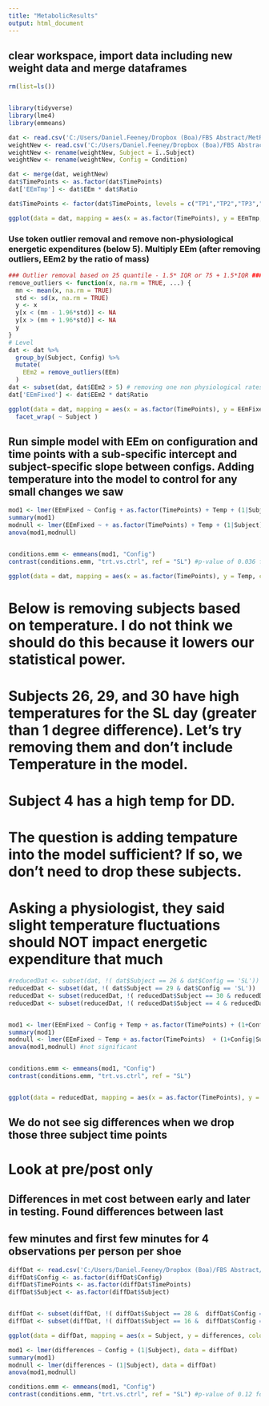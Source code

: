 ```yaml
---
title: "MetabolicResults"
output: html_document
---
```


## clear workspace, import data including new weight data and merge dataframes
```r
rm(list=ls())


library(tidyverse)
library(lme4)
library(emmeans)

dat <- read.csv('C:/Users/Daniel.Feeney/Dropbox (Boa)/FBS Abstract/MetResults13.csv') # With 13 time points
weightNew <- read.csv('C:/Users/Daniel.Feeney/Dropbox (Boa)/FBS Abstract/Metabolic (31 of 31)/MetabolicTrialResults/weights2.csv') #correcting for different mass each day
weightNew <- rename(weightNew, Subject = ï..Subject)
weightNew <- rename(weightNew, Config = Condition)

dat <- merge(dat, weightNew)
dat$TimePoints <- as.factor(dat$TimePoints)
dat['EEmTmp'] <- dat$EEm * dat$Ratio

dat$TimePoints <- factor(dat$TimePoints, levels = c("TP1","TP2","TP3","TP4","TP5","TP6","TP7","TP8","TP9","TP10", "TP11","TP12","TP13"))

ggplot(data = dat, mapping = aes(x = as.factor(TimePoints), y = EEmTmp, fill = Config)) + geom_point(size = 2, aes(color = Config)) + facet_wrap( ~ Subject ) + ylab('Energetic Expenditure (W/kg)') + xlab('Time Point') + theme(axis.text.x = element_text(angle = 90, vjust = 0.5, hjust=1))

```



### Use token outlier removal and remove non-physiological energetic expenditures (below 5). Multiply EEm (after removing outliers, EEm2 by the ratio of mass)
```r
### Outlier removal based on 25 quantile - 1.5* IQR or 75 + 1.5*IQR ###
remove_outliers <- function(x, na.rm = TRUE, ...) {
  mn <- mean(x, na.rm = TRUE)
  std <- sd(x, na.rm = TRUE)
  y <- x
  y[x < (mn - 1.96*std)] <- NA
  y[x > (mn + 1.96*std)] <- NA
  y
}
# Level
dat <- dat %>%
  group_by(Subject, Config) %>%
  mutate(
    EEm2 = remove_outliers(EEm)
  )
dat <- subset(dat, dat$EEm2 > 5) # removing one non physiological rates not detected by the outlier
dat['EEmFixed'] <- dat$EEm2 * dat$Ratio

ggplot(data = dat, mapping = aes(x = as.factor(TimePoints), y = EEmFixed, fill = Config)) + geom_point(aes(color = Config)) +
  facet_wrap( ~ Subject ) 
```

## Run simple model with EEm on configuration and time points with a sub-specific intercept and subject-specific slope between configs. Adding temperature into the model to control for any small changes we saw
```r
mod1 <- lmer(EEmFixed ~ Config + as.factor(TimePoints) + Temp + (1|Subject), data = dat)
summary(mod1)
modnull <- lmer(EEmFixed ~ + as.factor(TimePoints) + Temp + (1|Subject), data = dat)
anova(mod1,modnull)


conditions.emm <- emmeans(mod1, "Config")
contrast(conditions.emm, "trt.vs.ctrl", ref = "SL") #p-value of 0.036 for dual dial vs lace, estimated 1.6% improvement

```
```r
ggplot(data = dat, mapping = aes(x = as.factor(TimePoints), y = Temp, color = Config)) + geom_point() + facet_wrap(~Subject)

```


# Below is removing subjects based on temperature. I do not think we should do this because it lowers our statistical power.
# Subjects 26, 29, and 30 have high temperatures for the SL day (greater than 1 degree difference). Let's try removing them and don't include Temperature in the model. 
# Subject 4 has a high temp for DD. 
# The question is adding tempature into the model sufficient? If so, we don't need to drop these subjects. 
# Asking a physiologist, they said slight temperature fluctuations should NOT impact energetic expenditure that much
```r
#reducedDat <- subset(dat, !( dat$Subject == 26 & dat$Config == 'SL'))
reducedDat <- subset(dat, !( dat$Subject == 29 & dat$Config == 'SL'))
reducedDat <- subset(reducedDat, !( reducedDat$Subject == 30 & reducedDat$Config == 'SL'))
reducedDat <- subset(reducedDat, !( reducedDat$Subject == 4 & reducedDat$Config == 'DD'))


mod1 <- lmer(EEmFixed ~ Config + Temp + as.factor(TimePoints) + (1+Config|Subject), data = reducedDat)
summary(mod1)
modnull <- lmer(EEmFixed ~ Temp + as.factor(TimePoints)  + (1+Config|Subject), data = reducedDat)
anova(mod1,modnull) #not significant


conditions.emm <- emmeans(mod1, "Config")
contrast(conditions.emm, "trt.vs.ctrl", ref = "SL")


ggplot(data = reducedDat, mapping = aes(x = as.factor(TimePoints), y = EEmFixed, fill = Config)) + geom_point(aes(color = Config)) + facet_wrap( ~ Subject )
```

## We do not see sig differences when we drop those three subject time points


# Look at pre/post only
## Differences in met cost between early and later in testing. Found differences between last
## few minutes and first few minutes for 4 observations per person per shoe

```r
diffDat <- read.csv('C:/Users/Daniel.Feeney/Dropbox (Boa)/FBS Abstract/MetDiff.csv')
diffDat$Config <- as.factor(diffDat$Config)
diffDat$TimePoints <- as.factor(diffDat$TimePoints)
diffDat$Subject <- as.factor(diffDat$Subject)


diffDat <- subset(diffDat, !( diffDat$Subject == 28 &  diffDat$Config == 'DD'))
diffDat <- subset(diffDat, !( diffDat$Subject == 16 &  diffDat$Config == 'SL'))

ggplot(data = diffDat, mapping = aes(x = Subject, y = differences, color = Config)) + geom_boxplot() + geom_hline(yintercept = 0) 

mod1 <- lmer(differences ~ Config + (1|Subject), data = diffDat)
summary(mod1)
modnull <- lmer(differences ~ (1|Subject), data = diffDat)
anova(mod1,modnull) 

conditions.emm <- emmeans(mod1, "Config")
contrast(conditions.emm, "trt.vs.ctrl", ref = "SL") #p-value of 0.12 for DD to lace

```



